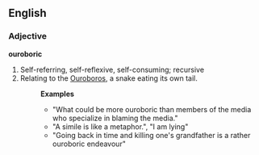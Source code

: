 ==English==
===Adjective===
'''ouroboric'''
#  Self-referring, self-reflexive, self-consuming;  recursive
#  Relating to the [[w:Ouroboros|Ouroboros]], a snake eating its own tail.
#:'''Examples'''
#:* "What could be more ouroboric than members of the media who specialize in blaming the media."
#:* "A simile is like a metaphor.", "I am lying"
#:* "Going back in time and killing one's grandfather is a rather ouroboric endeavour"